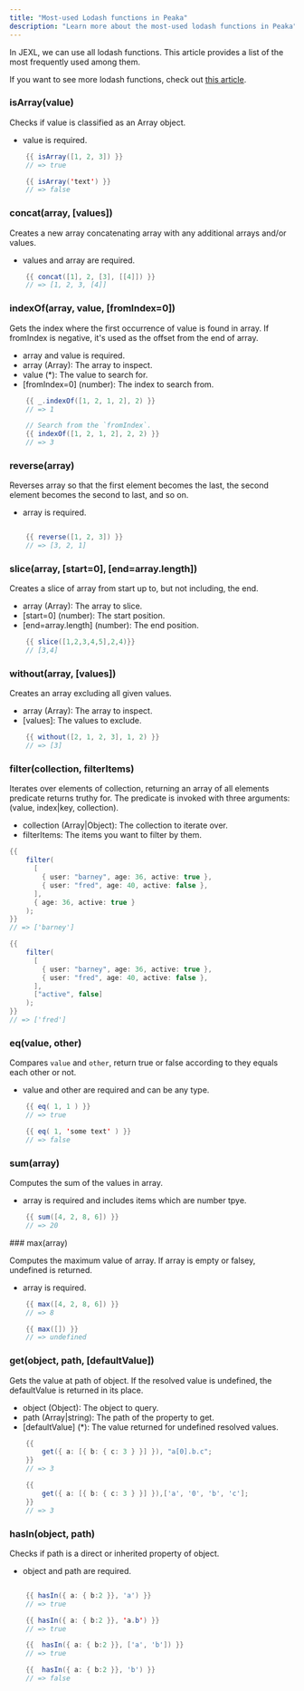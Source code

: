 ```yaml
---
title: "Most-used Lodash functions in Peaka"
description: "Learn more about the most-used lodash functions in Peaka"
---
```


In JEXL, we can use all lodash functions. This article provides a list of the most frequently used among them.

If you want to see more lodash functions, check out [this article](https://lodash.com/docs).

### isArray(value)

Checks if value is classified as an Array object.

- value is required.

```java
    {{ isArray([1, 2, 3]) }}
    // => true

    {{ isArray('text') }}
    // => false
```

### concat(array, [values])

Creates a new array concatenating array with any additional arrays and/or values.

- values and array are required.

```java
    {{ concat([1], 2, [3], [[4]]) }}
    // => [1, 2, 3, [4]]
```

### indexOf(array, value, [fromIndex=0])

Gets the index where the first occurrence of value is found in array. If fromIndex is negative, it's used as the offset from the end of array.

- array and value is required.
- array (Array): The array to inspect.
- value (\*): The value to search for.
- [fromIndex=0] (number): The index to search from.

```java
    {{ _.indexOf([1, 2, 1, 2], 2) }}
    // => 1

    // Search from the `fromIndex`.
    {{ indexOf([1, 2, 1, 2], 2, 2) }}
    // => 3
```

### reverse(array)

Reverses array so that the first element becomes the last, the second element becomes the second to last, and so on.

- array is required.

```java

    {{ reverse([1, 2, 3]) }}
    // => [3, 2, 1]
```

### slice(array, [start=0], [end=array.length])

Creates a slice of array from start up to, but not including, the end.

- array (Array): The array to slice.
- [start=0] (number): The start position.
- [end=array.length] (number): The end position.

```java
    {{ slice([1,2,3,4,5],2,4)}}
    // [3,4]
```

### without(array, [values])

Creates an array excluding all given values.

- array (Array): The array to inspect.
- [values]: The values to exclude.

```java
    {{ without([2, 1, 2, 3], 1, 2) }}
    // => [3]
```

### filter(collection, filterItems)

Iterates over elements of collection, returning an array of all elements predicate returns truthy for. The predicate is invoked with three arguments: (value, index|key, collection).

- collection (Array|Object): The collection to iterate over.
- filterItems: The items you want to filter by them.

```java
{{
    filter(
      [
        { user: "barney", age: 36, active: true },
        { user: "fred", age: 40, active: false },
      ],
      { age: 36, active: true }
    );
}}
// => ['barney']

{{
    filter(
      [
        { user: "barney", age: 36, active: true },
        { user: "fred", age: 40, active: false },
      ],
      ["active", false]
    );
}}
// => ['fred']
```

### eq(value, other)

Compares `value` and `other`, return true or false according to they equals each other or not.

- value and other are required and can be any type.

```java
    {{ eq( 1, 1 ) }}
    // => true

    {{ eq( 1, 'some text' ) }}
    // => false
```

### sum(array)

Computes the sum of the values in array.

- array is required and includes items which are number tpye.

```java
    {{ sum([4, 2, 8, 6]) }}
    // => 20
```

### max(array)

Computes the maximum value of array. If array is empty or falsey, undefined is returned.

- array is required.

```java
    {{ max([4, 2, 8, 6]) }}
    // => 8

    {{ max([]) }}
    // => undefined
```

### get(object, path, [defaultValue])

Gets the value at path of object. If the resolved value is undefined, the defaultValue is returned in its place.

- object (Object): The object to query.
- path (Array|string): The path of the property to get.
- [defaultValue] (\*): The value returned for undefined resolved values.

```java
    {{
        get({ a: [{ b: { c: 3 } }] }), "a[0].b.c";
    }}
    // => 3

    {{
        get({ a: [{ b: { c: 3 } }] }),['a', '0', 'b', 'c'];
    }}
    // => 3
```

### hasIn(object, path)

Checks if path is a direct or inherited property of object.

- object and path are required.

```java

    {{ hasIn({ a: { b:2 }}, 'a') }}
    // => true

    {{ hasIn({ a: { b:2 }}, 'a.b') }}
    // => true

    {{  hasIn({ a: { b:2 }}, ['a', 'b']) }}
    // => true

    {{  hasIn({ a: { b:2 }}, 'b') }}
    // => false
```
